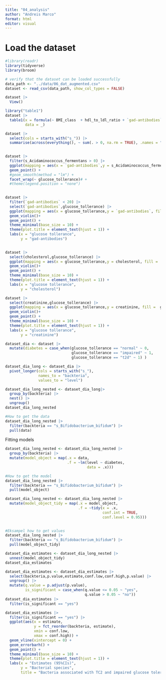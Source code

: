 ```yaml
---
title: "04_analysis"
author: "Andreis Marco"
format: html
editor: visual
---
```


# Load the dataset

```r
#library(readr)
library(tidyverse)
library(broom)
```

```r
# verify that the dataset can be loaded successfully
data_path <- "../data/06_dat_augmented.csv"
dataset <- read_csv(data_path, show_col_types = FALSE)
```

```r
dataset |> 
  View()
```

```r
library("table1")
dataset |> 
  table1(x = formula(~ BMI_class  + hdl_to_ldl_ratio + `gad-antibodies`+ cholesterol + creatinine| glucose_tollerance),
         data = _)
```

```r

dataset |>  
  select(cols = starts_with("s_")) |> 
  summarise(across(everything(), ~ sum(. > 0, na.rm = TRUE), .names = "{.col}"))
  
```

```r

dataset |>  
  filter(s_Acidaminococcus_fermentans > 0) |> 
  ggplot(mapping = aes(x = `gad-antibodies`,y = s_Acidaminococcus_fermentans)) +
  geom_point() +
  #geom_smooth(method = "lm") +
  facet_wrap(~ glucose_tollerance)# +
  #theme(legend.position = "none")
  
```

```r

dataset |> 
  filter(`gad-antibodies` < 20) |> 
  select(`gad-antibodies`,glucose_tollerance) |> 
  ggplot(mapping = aes(x = glucose_tollerance,y = `gad-antibodies`, fill =  glucose_tollerance ))+
  geom_violin()+
  geom_point() +
  theme_minimal(base_size = 10) +
  theme(plot.title = element_text(hjust = 1)) +
  labs(x = "glucose tollerance",
       y = "gad-antibodies")
  
```

```r
dataset |> 
  select(cholesterol,glucose_tollerance) |> 
  ggplot(mapping = aes(x = glucose_tollerance,y = cholesterol, fill =  glucose_tollerance ))+
  geom_violin()+
  geom_point() +
  theme_minimal(base_size = 10) +
  theme(plot.title = element_text(hjust = 1)) +
  labs(x = "glucose tollerance",
       y = "cholesterol")
```

```r
dataset |> 
  select(creatinine,glucose_tollerance) |> 
  ggplot(mapping = aes(x = glucose_tollerance,y = creatinine, fill =  glucose_tollerance ))+
  geom_violin()+
  geom_point() +
  theme_minimal(base_size = 10) +
  theme(plot.title = element_text(hjust = 1)) +
  labs(x = "glucose tollerance",
       y = "creatinine")
```

```r
dataset_dia <- dataset |> 
  mutate(diabetes = case_when(glucose_tollerance == "normal" ~ 0,
                              glucose_tollerance == "impaired" ~ 1,
                              glucose_tollerance == "t2d" ~ 1) )
```

```r
dataset_dia_long <- dataset_dia |> 
  pivot_longer(cols = starts_with("s_"),
               names_to = "backteria",
               values_to = "level")
```

```r
dataset_dia_long_nested <- dataset_dia_long|> 
  group_by(backteria) |> 
  nest() |> 
  ungroup()
dataset_dia_long_nested
```

```r
#How to get the data
dataset_dia_long_nested |> 
  filter(backteria == "s_Bifidobacterium_bifidum") |> 
  pull(data)
```

Fitting models

```r
dataset_dia_long_nested <- dataset_dia_long_nested |> 
  group_by(backteria) |> 
  mutate(model_object = map(.x = data,
                            .f = ~lm(level ~ diabetes,
                                     data = .x)))
```

```r
#How to get the model
dataset_dia_long_nested |> 
  filter(backteria == "s_Bifidobacterium_bifidum") |> 
  pull(model_object)
```

```r
dataset_dia_long_nested <- dataset_dia_long_nested |> 
  mutate(model_object_tidy = map(.x = model_object,
                                 .f = ~tidy(x = .x,
                                            conf.int = TRUE,
                                            conf.level = 0.95)))
  
```

```r
#Eksampel how to get values
dataset_dia_long_nested |> 
  filter(backteria == "s_Bifidobacterium_bifidum") |> 
  pull(model_object_tidy)
```

```r
dataset_dia_estimates <- dataset_dia_long_nested |> 
  unnest(model_object_tidy)
dataset_dia_estimates
```

```r
dataset_dia_estimates <- dataset_dia_estimates |> 
  select(backteria,p.value,estimate,conf.low,conf.high,p.value) |> 
  ungroup() |> 
  mutate(q.value = p.adjust(p.value),
         is_significant = case_when(q.value <= 0.05 ~ "yes",
                                    q.value > 0.05 ~ "no"))
dataset_dia_estimates |> 
  filter(is_significant == "yes")
```

```r
dataset_dia_estimates |> 
  filter(is_significant == "yes") |> 
  ggplot(aes(x = estimate,
             y = fct_reorder(backteria, estimate),
             xmin = conf.low,
             xmax = conf.high)) +
  geom_vline(xintercept = 0) +
  geom_errorbarh() +
  geom_point() +
  theme_minimal(base_size = 10) +
  theme(plot.title = element_text(hjust = 1)) +
  labs(x = "Estimates (95%CIs)",
       y = "Bacterial species",
       title = "Bacteria associated with TC2 and impaired glucose tolerance ")
```
